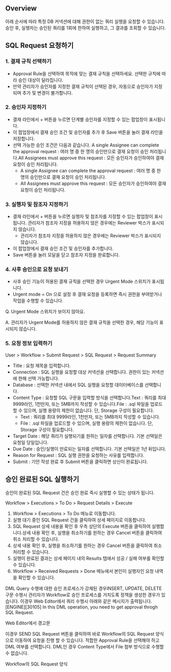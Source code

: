 ## Overview
아래 순서에 따라 특정 DB 커넥션에 대해 권한이 없는 쿼리 실행을 요청할 수 있습니다. 승인 후, 실행자는 승인된 쿼리를 1회에 한하여 실행하고, 그 결과를 조회할 수 있습니다.

## SQL Request 요청하기
### 1. 결재 규칙 선택하기
* Approval Rule을 선택하여 목적에 맞는 결재 규칙을 선택하세요. 선택한 규칙에 따라 승인 대상이 달라집니다. 
* 만약 관리자가 승인자를 지정한 결재 규칙이 선택된 경우, 자동으로 승인자가 지정되며 추가 및 변경이 불가합니다.

### 2. 승인자 지정하기 
* 결재 라인에서 + 버튼을 누르면 단계별 승인자를 지정할 수 있는 팝업창이 표시됩니다. 
* 이 팝업창에서 결재 승인 조건 및 승인자를 추가 후 Save 버튼을 눌러 결재 라인을 저장합니다.
* 선택 가능한 승인 조건은 다음과 같습니다. A single Assignee can complete the approval request : 여러 명 중 한 명의 승인만으로 결재 요청이 승인 처리됩니다.All Assignees must approve this request : 모든 승인자가 승인하여야 결재 요청이 승인 처리됩니다.
  * A single Assignee can complete the approval request : 여러 명 중 한 명의 승인만으로 결재 요청이 승인 처리됩니다.
  * All Assignees must approve this request : 모든 승인자가 승인하여야 결재 요청이 승인 처리됩니다.

### 3. 실행자 및 참조자 지정하기
* 결재 라인에서 + 버튼을 누르면 실행자 및 참조자를 지정할 수 있는 팝업창이 표시됩니다. 관리자가 참조자 지정을 허용하지 않은 경우에는 Reviewer 박스가 표시되지 않습니다. 
  * 관리자가 참조자 지정을 허용하지 않은 경우에는 Reviewer 박스가 표시되지 않습니다. 
* 이 팝업창에서 결재 승인 조건 및 승인자를 추가합니다. 
* Save 버튼을 눌러 모달을 닫고 참조자 지정을 완료합니다.

### 4. 사후 승인으로 요청 보내기  
* 사후 승인 기능이 허용된 결재 규칙을 선택한 경우 Urgent Mode 스위치가 표시됩니다. 
* Urgent mode = On 으로 설정 후 결재 요청을 등록하면 즉시 권한을 부여받거나 작업을 수행할 수 있습니다.

Q. Urgent Mode 스위치가 보이지 않아요.

A. 관리자가 Urgent Mode를 허용하지 않은 결재 규칙을 선택한 경우, 해당 기능이 표시되지 않습니다.

### 5. 요청 정보 입력하기
User > Workflow > Submit Request > SQL Request > Request Summary

* Title : 요청 제목을 입력합니다.
* Connection : SQL 실행을 요청할 대상 커넥션을 선택합니다. 권한이 있는 커넥션에 한해 선택 가능합니다.
* Database : 선택한 커넥션 내에서 SQL 실행을 요청할 데이터베이스를 선택합니다.
* Content Type : 요청할 SQL 구문을 입력할 방식을 선택합니다.Text : 쿼리를 최대 9999라인, 1천만자, 또는 5MB까지 작성할 수 있습니다.File : .sql 파일을 업로드할 수 있으며, 실행 용량의 제한이 없습니다. 단, Storage 구성이 필요합니다.
  * Text : 쿼리를 최대 9999라인, 1천만자, 또는 5MB까지 작성할 수 있습니다.
  * File : .sql 파일을 업로드할 수 있으며, 실행 용량의 제한이 없습니다. 단, Storage 구성이 필요합니다.
* Target Date : 해당 쿼리가 실행되기를 원하는 일자를 선택합니다. 기본 선택일은 요청일 당일입니다.
* Due Date : 승인/실행이 만료되는 일자를 선택합니다. 기본 선택일은 1년 뒤입니다.
* Reason for Request : SQL 실행 권한을 요청하는 사유를 입력합니다.
* Submit : 기안 작성 완료 후 Submit 버튼을 클릭하면 상신이 완료됩니다.

## 승인 완료된 SQL 실행하기
승인이 완료된 SQL Request 건은 승인 완료 즉시 실행할 수 있는 상태가 됩니다.

Workflow > Executions > To Do > Request Details > Execute

1. Workflow > Executions > To Do 메뉴로 이동합니다.
2. 실행 대기 중인 SQL Request 건을 클릭하여 상세 페이지로 이동합니다.
3. SQL Request 상세 내용을 확인 후 우측 상단의 Execute 버튼을 클릭하여 실행합니다.상세 내용 확인 후, 실행을 취소하기를 원하는 경우 Cancel 버튼을 클릭하여 취소 처리할 수 있습니다.
  1. 상세 내용 확인 후, 실행을 취소하기를 원하는 경우 Cancel 버튼을 클릭하여 취소 처리할 수 있습니다.
4. 실행이 완료된 결과는 상세 페이지 내의 Results 탭에서 성공 / 실패 여부를 확인할 수 있습니다.
5. Workflow > Received Requests > Done 메뉴에서 본인이 실행자인 요청 내역을 확인할 수 있습니다.

DML Query 수행에 대한 승인 프로세스가 강제된 경우INSERT, UPDATE, DELETE 구문 수행시 관리자가 Workflow로 승인 프로세스를 거치도록 정책을 생성한 경우가 있습니다. 이경우 Web Editor에서 쿼리 수행시 아래와 같은 메시지가 출력됩니다. [ENGINE][30105] In this DML operation, you need to get approval throgh SQL Request.

Web Editor에서 경고문

이경우 SEND SQL Request 버튼을 클릭하여 바로 Workflow의 SQL Request 양식으로 이동하여 요청을 진행 할 수 있습니다. 적합한 Approval Rule을 선택해야 하고 DML 여부를 선택합니다. DML인 경우 Content Type에서 File 첨부 방식으로 수행할 수 없습니다.

Workflow의 SQL Request 양식
